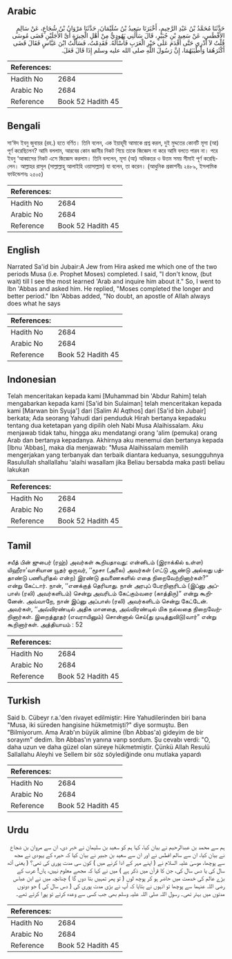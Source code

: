 ## Arabic


<div dir="rtl" lang="ar" style={{fontSize:'larger',backgroundColor:'#f8f9fa',padding:20}}>
حَدَّثَنَا مُحَمَّدُ بْنُ عَبْدِ الرَّحِيمِ، أَخْبَرَنَا سَعِيدُ بْنُ سُلَيْمَانَ، حَدَّثَنَا مَرْوَانُ بْنُ شُجَاعٍ، عَنْ سَالِمٍ الأَفْطَسِ، عَنْ سَعِيدِ بْنِ جُبَيْرٍ، قَالَ سَأَلَنِي يَهُودِيٌّ مِنْ أَهْلِ الْحِيرَةِ أَىَّ الأَجَلَيْنِ قَضَى مُوسَى قُلْتُ لاَ أَدْرِي حَتَّى أَقْدَمَ عَلَى حَبْرِ الْعَرَبِ فَأَسْأَلَهُ‏.‏ فَقَدِمْتُ، فَسَأَلْتُ ابْنَ عَبَّاسٍ فَقَالَ قَضَى أَكْثَرَهُمَا وَأَطْيَبَهُمَا، إِنَّ رَسُولَ اللَّهِ صلى الله عليه وسلم إِذَا قَالَ فَعَلَ‏.‏
</div>
<div style={{backgroundColor:'#f8f9fa',padding:20, marginBottom: 10}}><table> <thead> <tr> <th>References:</th> <th></th> </tr> </thead> <tbody><tr><td>Hadith No</td><td>2684</td></tr><tr><td>Arabic No</td><td>2684</td></tr><tr><td>Reference</td><td>Book 52 Hadith 45</td></tr></tbody></table></div>

## Bengali


<div dir="ltr" lang="bn" style={{fontSize:'larger',backgroundColor:'#f8f9fa',padding:20}}>
সা‘ঈদ ইবনু জুবায়র (রহ.) হতে বর্ণিত। তিনি বলেন, এক ইয়াহূদী আমাকে প্রশ্ন করল, দুই মুদ্দতের কোনটি মূসা (আ) পূর্ণ করেছিলেন? আমি বললাম, আরবের কোন জ্ঞানীর নিকট গিয়ে তাকে জিজ্ঞেস না করে আমি বলতে পারব না। পরে ইবনু ‘আব্বাসের নিকট এসে জিজ্ঞেস করলাম। তিনি বললেন, মূসা (আ) অধিকতর ও উত্তম সময় সীমাই পূর্ণ করেছিলেন। আল্লাহর রাসূল (সাল্লাল্লাহু আলাইহি ওয়াসাল্লাম) যা বলেন, তা করেন। (আধুনিক প্রকাশনীঃ ২৪৮৯, ইসলামিক ফাউন্ডেশনঃ ২৫০৫)
</div>
<div style={{backgroundColor:'#f8f9fa',padding:20, marginBottom: 10}}><table> <thead> <tr> <th>References:</th> <th></th> </tr> </thead> <tbody><tr><td>Hadith No</td><td>2684</td></tr><tr><td>Arabic No</td><td>2684</td></tr><tr><td>Reference</td><td>Book 52 Hadith 45</td></tr></tbody></table></div>

## English


<div dir="ltr" lang="en" style={{fontSize:'larger',backgroundColor:'#f8f9fa',padding:20}}>
Narrated Sa'id bin Jubair:A Jew from Hira asked me which one of the two periods Musa (i.e. Prophet Moses) completed. I said, "I don't know, (but wait) till I see the most learned 'Arab and inquire him about it." So, I went to Ibn 'Abbas and asked him. He replied, "Moses completed the longer and better period." Ibn 'Abbas added, "No doubt, an apostle of Allah always does what he says
</div>
<div style={{backgroundColor:'#f8f9fa',padding:20, marginBottom: 10}}><table> <thead> <tr> <th>References:</th> <th></th> </tr> </thead> <tbody><tr><td>Hadith No</td><td>2684</td></tr><tr><td>Arabic No</td><td>2684</td></tr><tr><td>Reference</td><td>Book 52 Hadith 45</td></tr></tbody></table></div>

## Indonesian


<div dir="ltr" lang="id" style={{fontSize:'larger',backgroundColor:'#f8f9fa',padding:20}}>
Telah menceritakan kepada kami [Muhammad bin 'Abdur Rahim] telah mengabarkan kepada kami [Sa'id bin Sulaiman] telah menceritakan kepada kami [Marwan bin Syuja'] dari [Salim Al Aqthos] dari [Sa'id bin Jubair] berkata; Ada seorang Yahudi dari penduduk Hirah bertanya kepadaku tentang dua ketetapan yang dipilih oleh Nabi Musa Alaihissalam. Aku menjawab tidak tahu, hingga aku mendatangi orang 'alim (pemuka) orang Arab dan bertanya kepadanya. Akhirnya aku menemui dan bertanya kepada [Ibnu 'Abbas], maka dia menjawab: "Musa Alaihissalam memilih mengerjakan yang terbanyak dan terbaik diantara keduanya, sesungguhnya Rasulullah shallallahu 'alaihi wasallam jika Beliau bersabda maka pasti beliau lakukan
</div>
<div style={{backgroundColor:'#f8f9fa',padding:20, marginBottom: 10}}><table> <thead> <tr> <th>References:</th> <th></th> </tr> </thead> <tbody><tr><td>Hadith No</td><td>2684</td></tr><tr><td>Arabic No</td><td>2684</td></tr><tr><td>Reference</td><td>Book 52 Hadith 45</td></tr></tbody></table></div>

## Tamil


<div dir="ltr" lang="ta" style={{fontSize:'larger',backgroundColor:'#f8f9fa',padding:20}}>
சயீத் பின் ஜுபைர் (ரஹ்) அவர்கள் கூறியதாவது: என்னிடம் (இராக்கில் உள்ள) யிஹீரா’வாசியான யூதர் ஒருவர், ‘‘மூசா (அலை) அவர்கள் (எட்டு ஆண்டு அல்லது பத்தாண்டு பணிபுரிதல் என்ற) இரண்டு தவணைகளில் எதை நிறைவேற்றினார்கள்?” என்று கேட்டார். நான், ‘‘எனக்குத் தெரியாது. நான் அரபுப் பேரறிஞரிடம் (இப்னு அப்பாஸ் (ரலி) அவர்களிடம்) சென்று அவரிடம் கேட்கும்வரை (காத்திரு)” என்று கூறினேன். அவ்வாறே, நான் இப்னு அப்பாஸ் (ரலி) அவர்களிடம் சென்று கேட்டேன். அவர்கள், ‘‘அவ்விரண்டில் அதிக மானதை, அவ்விரண்டில் மிக நல்லதை நிறைவேற்றினார்கள். இறைத்தூதர் (எவராயினும்) சொன்னால் செய்(து முடித்துவிடு)வார்” என்று கூறினார்கள். அத்தியாயம் : 52
</div>
<div style={{backgroundColor:'#f8f9fa',padding:20, marginBottom: 10}}><table> <thead> <tr> <th>References:</th> <th></th> </tr> </thead> <tbody><tr><td>Hadith No</td><td>2684</td></tr><tr><td>Arabic No</td><td>2684</td></tr><tr><td>Reference</td><td>Book 52 Hadith 45</td></tr></tbody></table></div>

## Turkish


<div dir="ltr" lang="tr" style={{fontSize:'larger',backgroundColor:'#f8f9fa',padding:20}}>
Said b. Cübeyr r.a.'den rivayet edilmiştir: Hire Yahudilerinden biri bana "Musa, iki süreden hangisine hükmetmişti?" diye sormuştu. Ben "Bilmiyorum. Ama Arab'ın büyük alimine (İbn Abbas'a) gideyim de bir sorayım" dedim. İbn Abbas'ın yanına varıp sordum. Şu cevabı verdi: "O, daha uzun ve daha güzel olan süreye hükmetmiştir. Çünkü Allah Resulü Sallallahu Aleyhi ve Sellem bir söz söylediğinde onu mutlaka yapardı
</div>
<div style={{backgroundColor:'#f8f9fa',padding:20, marginBottom: 10}}><table> <thead> <tr> <th>References:</th> <th></th> </tr> </thead> <tbody><tr><td>Hadith No</td><td>2684</td></tr><tr><td>Arabic No</td><td>2684</td></tr><tr><td>Reference</td><td>Book 52 Hadith 45</td></tr></tbody></table></div>

## Urdu


<div dir="rtl" lang="ur" style={{fontSize:'larger',backgroundColor:'#f8f9fa',padding:20}}>
ہم سے محمد بن عبدالرحیم نے بیان کیا، کہا ہم کو سعید بن سلیمان نے خبر دی، ان سے مروان بن شجاع نے بیان کیا، ان سے سالم افطس نے اور ان سے سعید بن جبیر نے بیان کیا کہ حیرہ کے یہودی نے مجھ سے پوچھا، موسیٰ علیہ السلام نے ( اپنے مہر کے ادا کرنے میں ) کون سی مدت پوری کی تھی؟ ( یعنی آٹھ سال کی یا دس سال کی، جن کا قرآن میں ذکر ہے ) میں نے کہا کہ مجھے معلوم نہیں، ہاں! عرب کے بڑے عالم کی خدمت میں حاضر ہو کر پوچھ لوں ( تو پھر تمہیں بتا دوں گا ) چنانچہ میں نے ابن عباس رضی اللہ عنہما سے پوچھا تو انہوں نے بتایا کہ آپ نے بڑی مدت پوری کی ( دس سال کی ) جو دونوں مدتوں میں بہتر تھی۔ رسول اللہ صلی اللہ علیہ وسلم بھی جب کسی سے وعدہ کرتے تو پورا کرتے تھے۔
</div>
<div style={{backgroundColor:'#f8f9fa',padding:20, marginBottom: 10}}><table> <thead> <tr> <th>References:</th> <th></th> </tr> </thead> <tbody><tr><td>Hadith No</td><td>2684</td></tr><tr><td>Arabic No</td><td>2684</td></tr><tr><td>Reference</td><td>Book 52 Hadith 45</td></tr></tbody></table></div>